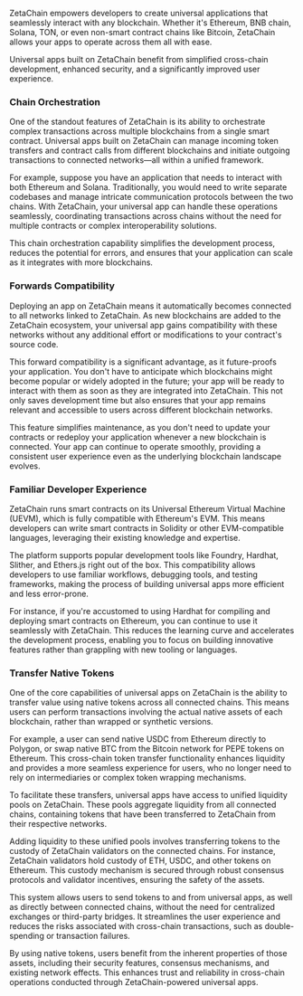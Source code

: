ZetaChain empowers developers to create universal applications that seamlessly
interact with any blockchain. Whether it's Ethereum, BNB chain, Solana, TON, or
even non-smart contract chains like Bitcoin, ZetaChain allows your apps to
operate across them all with ease.

Universal apps built on ZetaChain benefit from simplified cross-chain
development, enhanced security, and a significantly improved user experience.

### Chain Orchestration

One of the standout features of ZetaChain is its ability to orchestrate complex
transactions across multiple blockchains from a single smart contract. Universal
apps built on ZetaChain can manage incoming token transfers and contract calls
from different blockchains and initiate outgoing transactions to connected
networks—all within a unified framework.

For example, suppose you have an application that needs to interact with both
Ethereum and Solana. Traditionally, you would need to write separate codebases
and manage intricate communication protocols between the two chains. With
ZetaChain, your universal app can handle these operations seamlessly,
coordinating transactions across chains without the need for multiple contracts
or complex interoperability solutions.

This chain orchestration capability simplifies the development process, reduces
the potential for errors, and ensures that your application can scale as it
integrates with more blockchains.

### Forwards Compatibility

Deploying an app on ZetaChain means it automatically becomes connected to all
networks linked to ZetaChain. As new blockchains are added to the ZetaChain
ecosystem, your universal app gains compatibility with these networks without
any additional effort or modifications to your contract's source code.

This forward compatibility is a significant advantage, as it future-proofs your
application. You don't have to anticipate which blockchains might become popular
or widely adopted in the future; your app will be ready to interact with them as
soon as they are integrated into ZetaChain. This not only saves development time
but also ensures that your app remains relevant and accessible to users across
different blockchain networks.

This feature simplifies maintenance, as you don't need to update your contracts
or redeploy your application whenever a new blockchain is connected. Your app
can continue to operate smoothly, providing a consistent user experience even as
the underlying blockchain landscape evolves.

### Familiar Developer Experience

ZetaChain runs smart contracts on its Universal Ethereum Virtual Machine (UEVM),
which is fully compatible with Ethereum's EVM. This means developers can write
smart contracts in Solidity or other EVM-compatible languages, leveraging their
existing knowledge and expertise.

The platform supports popular development tools like Foundry, Hardhat, Slither,
and Ethers.js right out of the box. This compatibility allows developers to use
familiar workflows, debugging tools, and testing frameworks, making the process
of building universal apps more efficient and less error-prone.

For instance, if you're accustomed to using Hardhat for compiling and deploying
smart contracts on Ethereum, you can continue to use it seamlessly with
ZetaChain. This reduces the learning curve and accelerates the development
process, enabling you to focus on building innovative features rather than
grappling with new tooling or languages.

### Transfer Native Tokens

One of the core capabilities of universal apps on ZetaChain is the ability to
transfer value using native tokens across all connected chains. This means users
can perform transactions involving the actual native assets of each blockchain,
rather than wrapped or synthetic versions.

For example, a user can send native USDC from Ethereum directly to Polygon, or
swap native BTC from the Bitcoin network for PEPE tokens on Ethereum. This
cross-chain token transfer functionality enhances liquidity and provides a more
seamless experience for users, who no longer need to rely on intermediaries or
complex token wrapping mechanisms.

To facilitate these transfers, universal apps have access to unified liquidity
pools on ZetaChain. These pools aggregate liquidity from all connected chains,
containing tokens that have been transferred to ZetaChain from their respective
networks.

Adding liquidity to these unified pools involves transferring tokens to the
custody of ZetaChain validators on the connected chains. For instance, ZetaChain
validators hold custody of ETH, USDC, and other tokens on Ethereum. This custody
mechanism is secured through robust consensus protocols and validator
incentives, ensuring the safety of the assets.

This system allows users to send tokens to and from universal apps, as well as
directly between connected chains, without the need for centralized exchanges or
third-party bridges. It streamlines the user experience and reduces the risks
associated with cross-chain transactions, such as double-spending or transaction
failures.

By using native tokens, users benefit from the inherent properties of those
assets, including their security features, consensus mechanisms, and existing
network effects. This enhances trust and reliability in cross-chain operations
conducted through ZetaChain-powered universal apps.
